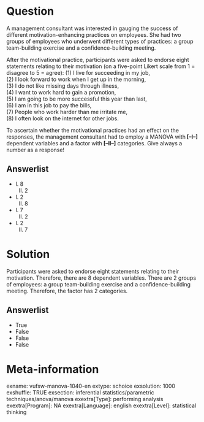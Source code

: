 Question
========
A management consultant was interested in gauging the success of
different motivation-enhancing practices on employees. She had two
groups of employees who underwent different types of practices: a group
team-building exercise and a confidence-building meeting.  
  
After the motivational practice, participants were asked to endorse
eight statements relating to their motivation (on a five-point Likert
scale from 1 = disagree to 5 = agree): (1) I live for succeeding in my
job,  
(2) I look forward to work when I get up in the morning,  
(3) I do not like missing days through illness,  
(4) I want to work hard to gain a promotion,  
(5) I am going to be more successful this year than last,  
(6) I am in this job to pay the bills,  
(7) People who work harder than me irritate me,  
(8) I often look on the internet for other jobs.  
  
To ascertain whether the motivational practices had an effect on the
responses, the management consultant had to employ a MANOVA
with** \[--I--\]** dependent variables and a factor with** \[--II--\]**
categories. Give always a number as a response!

Answerlist
----------
* I. 8  
  II. 2
* I. 2  
  II. 8
* I. 7  
  II. 2
* I. 2  
  II. 7

Solution
========





Participants were asked to endorse eight statements relating to their
motivation. Therefore, there are 8 dependent variables. There are 2
groups of employees: a group team-building exercise and a
confidence-building meeting. Therefore, the factor has 2 categories.




Answerlist
----------
* True
* False
* False
* False

Meta-information
================
exname: vufsw-manova-1040-en
extype: schoice
exsolution: 1000
exshuffle: TRUE
exsection: inferential statistics/parametric techniques/anova/manova
exextra[Type]: performing analysis
exextra[Program]: NA
exextra[Language]: english
exextra[Level]: statistical thinking

